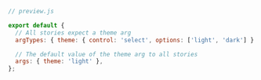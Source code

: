 ```js
// preview.js

export default {
  // All stories expect a theme arg
  argTypes: { theme: { control: 'select', options: ['light', 'dark'] } },

  // The default value of the theme arg to all stories
  args: { theme: 'light' },
};
```
